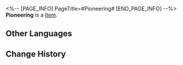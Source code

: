 <%-- [PAGE_INFO]
PageTitle=#Pioneering#
[END_PAGE_INFO] --%>
{{Item Infobox
|id          = 20017
|image       = Item Pioneering.png
|type        = 
|invCategory = Light Cone
|rarity      = 3
|effect      = Light Cone for the Path of {{Color|h|Preservation}}. The Light Cone ability is only effective for characters of this Path.
|description = A drop of strength condensed from time itself. All the seemingly insignificant moments come together to form the magnificent choir of fate.
}}
{{Description|''"We will no longer fight alone. The IPC will stand alongside everyone in assistance."''}}
'''Pioneering''' is a [[Item]].

==Other Languages==
{{Other Languages
|en   = Pioneering
|zhs  = 开疆
|zht  = 開疆
|ja   = {{Rubi|新天地|しんてんち}}
|ko   = 강토 개척
|es   = Colonización
|fr   = Expansion
|ru   = Новые горизонты
|th   = Pioneering
|vi   = Mở Rộng
|de   = Pionierarbeit
|id   = Pioneering
|pt   = Pioneirismo
}}

==Change History==
{{Change History|2.0}}